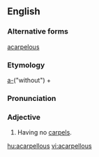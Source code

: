 ==English==

===Alternative forms===
[[acarpelous]]

===Etymology===
[[a-]]("without") + {{suffix|carpel|ous|t2=full of}}

===Pronunciation===
{{a|US}} {{IPA|/ˌeɪ.ˈkɑɹ.pə.ləs/}}

===Adjective===
{{en-adj|-}}

# {{context|botany}} Having no [[carpel]]s.

[[hu:acarpellous]]
[[vi:acarpellous]]